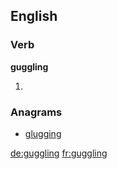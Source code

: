 ==English==

===Verb===
'''guggling'''

# {{present participle of|guggle}}

===Anagrams===
* [[glugging#English|glugging]]

[[de:guggling]]
[[fr:guggling]]
